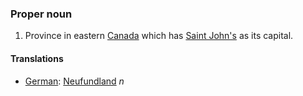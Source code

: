 ===Proper noun===
#Province in eastern [[Canada]] which has [[Saint John's]] as its capital.


====Translations====
*[[German]]: [[Neufundland]] ''n''